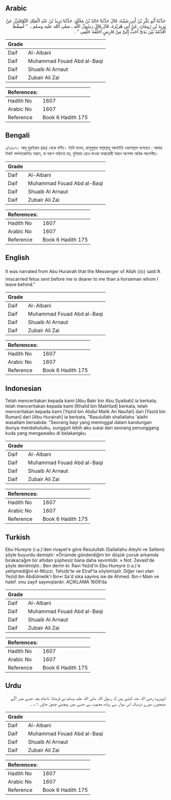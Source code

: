 ## Arabic


<div dir="rtl" lang="ar" style={{fontSize:'larger',backgroundColor:'#f8f9fa',padding:20}}>
حَدَّثَنَا أَبُو بَكْرِ بْنُ أَبِي شَيْبَةَ، قَالَ حَدَّثَنَا خَالِدُ بْنُ مَخْلَدٍ، حَدَّثَنَا يَزِيدُ بْنُ عَبْدِ الْمَلِكِ النَّوْفَلِيُّ، عَنْ يَزِيدَ بْنِ رُومَانَ، عَنْ أَبِي هُرَيْرَةَ، قَالَ قَالَ رَسُولُ اللَّهِ ـ صلى الله عليه وسلم ـ ‏ "‏ لَسِقْطٌ أُقَدِّمُهُ بَيْنَ يَدَىَّ أَحَبُّ إِلَىَّ مِنْ فَارِسٍ أُخَلِّفُهُ خَلْفِي ‏"‏ ‏.‏
</div>
<div style={{backgroundColor:'#f8f9fa',padding:20, marginBottom: 10}}><table> <thead> <tr> <th>Grade</th> <th></th> </tr> </thead> <tbody> <tr><td>Daif</td><td>Al-Albani</td></tr><tr><td>Daif</td><td>Muhammad Fouad Abd al-Baqi</td></tr><tr><td>Daif</td><td>Shuaib Al Arnaut</td></tr><tr><td>Daif</td><td>Zubair Ali Zai</td></tr></tbody></table><table> <thead> <tr> <th>References:</th> <th></th> </tr> </thead> <tbody><tr><td>Hadith No</td><td>1607</td></tr><tr><td>Arabic No</td><td>1607</td></tr><tr><td>Reference</td><td>Book 6 Hadith 175</td></tr></tbody></table></div>

## Bengali


<div dir="ltr" lang="bn" style={{fontSize:'larger',backgroundColor:'#f8f9fa',padding:20}}>
১/১৬০৭। আবূ হুরাইরাহ (রাঃ) থেকে বর্ণিত। তিনি বলেন, রাসূলুল্লাহ সাল্লাল্লাহু আলাইহি ওয়াসাল্লাম বলেছেন : আমার নিকট গর্ভপাতজনিত সন্তান, যা আগে পাঠানো হয়, দুনিয়ায় রেখে যাওয়া অশ্বারোহী সন্তান অপেক্ষা অধিক পছন্দনীয়।
</div>
<div style={{backgroundColor:'#f8f9fa',padding:20, marginBottom: 10}}><table> <thead> <tr> <th>Grade</th> <th></th> </tr> </thead> <tbody> <tr><td>Daif</td><td>Al-Albani</td></tr><tr><td>Daif</td><td>Muhammad Fouad Abd al-Baqi</td></tr><tr><td>Daif</td><td>Shuaib Al Arnaut</td></tr><tr><td>Daif</td><td>Zubair Ali Zai</td></tr></tbody></table><table> <thead> <tr> <th>References:</th> <th></th> </tr> </thead> <tbody><tr><td>Hadith No</td><td>1607</td></tr><tr><td>Arabic No</td><td>1607</td></tr><tr><td>Reference</td><td>Book 6 Hadith 175</td></tr></tbody></table></div>

## English


<div dir="ltr" lang="en" style={{fontSize:'larger',backgroundColor:'#f8f9fa',padding:20}}>
It was narrated from Abu Hurairah that the Messenger of Allah (ﷺ) said:‘A miscarried fetus sent before me is dearer to me than a horseman whom I leave behind.”
</div>
<div style={{backgroundColor:'#f8f9fa',padding:20, marginBottom: 10}}><table> <thead> <tr> <th>Grade</th> <th></th> </tr> </thead> <tbody> <tr><td>Daif</td><td>Al-Albani</td></tr><tr><td>Daif</td><td>Muhammad Fouad Abd al-Baqi</td></tr><tr><td>Daif</td><td>Shuaib Al Arnaut</td></tr><tr><td>Daif</td><td>Zubair Ali Zai</td></tr></tbody></table><table> <thead> <tr> <th>References:</th> <th></th> </tr> </thead> <tbody><tr><td>Hadith No</td><td>1607</td></tr><tr><td>Arabic No</td><td>1607</td></tr><tr><td>Reference</td><td>Book 6 Hadith 175</td></tr></tbody></table></div>

## Indonesian


<div dir="ltr" lang="id" style={{fontSize:'larger',backgroundColor:'#f8f9fa',padding:20}}>
Telah menceritakan kepada kami [Abu Bakr bin Abu Syaibah] ia berkata; telah menceritakan kepada kami [Khalid bin Makhlad] berkata, telah menceritakan kepada kami [Yazid bin Abdul Malik An Naufali] dari [Yazid bin Ruman] dari [Abu Hurairah] ia berkata, "Rasulullah shallallahu 'alaihi wasallam bersabda: "Seorang bayi yang meninggal dalam kandungan ibunya mendahuluiku, sungguh lebih aku sukai dari seorang penunggang kuda yang mengawalku di belakangku
</div>
<div style={{backgroundColor:'#f8f9fa',padding:20, marginBottom: 10}}><table> <thead> <tr> <th>Grade</th> <th></th> </tr> </thead> <tbody> <tr><td>Daif</td><td>Al-Albani</td></tr><tr><td>Daif</td><td>Muhammad Fouad Abd al-Baqi</td></tr><tr><td>Daif</td><td>Shuaib Al Arnaut</td></tr><tr><td>Daif</td><td>Zubair Ali Zai</td></tr></tbody></table><table> <thead> <tr> <th>References:</th> <th></th> </tr> </thead> <tbody><tr><td>Hadith No</td><td>1607</td></tr><tr><td>Arabic No</td><td>1607</td></tr><tr><td>Reference</td><td>Book 6 Hadith 175</td></tr></tbody></table></div>

## Turkish


<div dir="ltr" lang="tr" style={{fontSize:'larger',backgroundColor:'#f8f9fa',padding:20}}>
Ebu Hureyre (r.a.)'den rivayet'e göre Resulullah (Sallallahu Aleyhi ve Sellem) şöyle buyurdu demiştir: «Önümde gönderdiğim bir düşük çocuk arkamda bırakacağım bir atlıdan şüphesiz bana daha sevimlidir. » Not: Zevaid'de şöyle denilmiştir.: Ben derim ki: Ravi Yezid'in Ebu Hureyre (r.a.)'e yetişmediğini el-Müzzi. Tehzib'te ve Etraf'ta söylemiştir. Diğer ravi olan Yezid ibn Abdülmelik'i İbn•i Sa'd sika saymış ise de Ahmed. İbn-i Main ve halef. onu zayıf saymışlardır. AÇIKLAMA 1609’da
</div>
<div style={{backgroundColor:'#f8f9fa',padding:20, marginBottom: 10}}><table> <thead> <tr> <th>Grade</th> <th></th> </tr> </thead> <tbody> <tr><td>Daif</td><td>Al-Albani</td></tr><tr><td>Daif</td><td>Muhammad Fouad Abd al-Baqi</td></tr><tr><td>Daif</td><td>Shuaib Al Arnaut</td></tr><tr><td>Daif</td><td>Zubair Ali Zai</td></tr></tbody></table><table> <thead> <tr> <th>References:</th> <th></th> </tr> </thead> <tbody><tr><td>Hadith No</td><td>1607</td></tr><tr><td>Arabic No</td><td>1607</td></tr><tr><td>Reference</td><td>Book 6 Hadith 175</td></tr></tbody></table></div>

## Urdu


<div dir="rtl" lang="ur" style={{fontSize:'larger',backgroundColor:'#f8f9fa',padding:20}}>
ابوہریرہ رضی اللہ عنہ کہتے ہیں کہ رسول اللہ صلی اللہ علیہ وسلم نے فرمایا: ناتمام بچہ جسے میں آگے بھیجوں، میرے نزدیک اس سوار سے زیادہ محبوب ہے جسے میں پیچھے چھوڑ جاؤں ۱؎ ۔
</div>
<div style={{backgroundColor:'#f8f9fa',padding:20, marginBottom: 10}}><table> <thead> <tr> <th>Grade</th> <th></th> </tr> </thead> <tbody> <tr><td>Daif</td><td>Al-Albani</td></tr><tr><td>Daif</td><td>Muhammad Fouad Abd al-Baqi</td></tr><tr><td>Daif</td><td>Shuaib Al Arnaut</td></tr><tr><td>Daif</td><td>Zubair Ali Zai</td></tr></tbody></table><table> <thead> <tr> <th>References:</th> <th></th> </tr> </thead> <tbody><tr><td>Hadith No</td><td>1607</td></tr><tr><td>Arabic No</td><td>1607</td></tr><tr><td>Reference</td><td>Book 6 Hadith 175</td></tr></tbody></table></div>